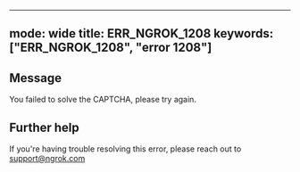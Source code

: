 
---
mode: wide
title: ERR_NGROK_1208
keywords: ["ERR_NGROK_1208", "error 1208"]
---

## Message
You failed to solve the CAPTCHA, please try again.




## Further help
If you're having trouble resolving this error, please reach out to [support@ngrok.com](mailto:support@ngrok.com?subject=Help%20with%20ERR_NGROK_1208)


